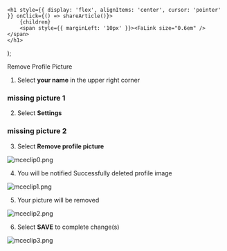 
    <h1 style={{ display: 'flex', alignItems: 'center', cursor: 'pointer' }} onClick={() => shareArticle()}>
        {children} 
        <span style={{ marginLeft: '10px' }}><FaLink size="0.6em" /></span>
    </h1>
);

<ToastContainer />

<ClickableTitle>Remove Profile Picture</ClickableTitle>




1. Select **your name** in the upper right corner


### missing picture 1


2. Select **Settings**

### missing picture 2

3. Select **Remove profile picture**


![mceclip0.png](../../../resources/article-images/4412302455059-Remove-Profile-Picture_3.png)


4. You will be notified Successfully deleted profile image


![mceclip1.png](../../../resources/article-images/4412302455059-Remove-Profile-Picture_4.png)


5. Your picture will be removed


![mceclip2.png](../../../resources/article-images/4412302455059-Remove-Profile-Picture_5.png)


6. Select **SAVE** to complete change(s)


![mceclip3.png](../../../resources/article-images/4412302455059-Remove-Profile-Picture_6.png)



